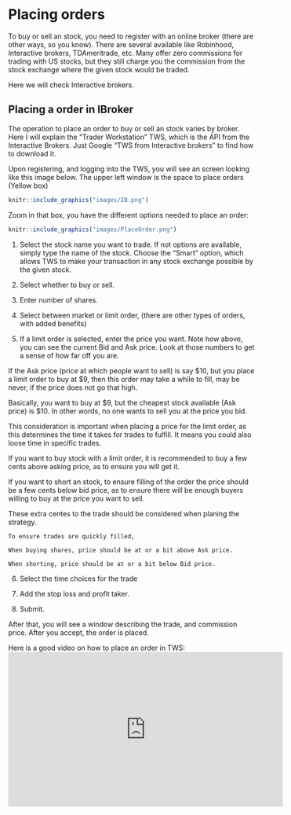 # Placing orders

To buy or sell an stock, you need to register with an online broker (there are other ways, so you know). There are several available like Robinhood, Interactive brokers, TDAmeritrade, etc. Many offer zero commissions for trading with US stocks, but they still charge you the commission from the stock exchange where the given stock would be traded.

Here we will check Interactive brokers.


## Placing a order in IBroker {-}

The operation to place an order to buy or sell an stock varies by  broker. Here I will explain the "Trader Workstation" TWS, which is the API from the Interactive Brokers. Just Google "TWS from Interactive brokers" to find how to download it.

Upon registering, and logging into the TWS, you will see an screen looking like this image below. The upper left window is the space to place orders (Yellow box)

```r
knitr::include_graphics("images/IB.png")
```

Zoom in that box, you have the different options needed to place an order:

```r
knitr::include_graphics("images/PlaceOrder.png")
```

1. Select the stock name you want to trade. If not options are available, simply type the name of the stock. Choose the "Smart" option, which allows TWS to make your transaction in any stock exchange possible by the given stock.

2. Select whether to buy or sell.

3. Enter number of shares.

4. Select between market or limit order, (there are other types of orders, with added benefits)

5. If a limit order is selected, enter the price you want. Note how above, you can see the current Bid and Ask price. Look at those numbers to get a sense of how far off you are. 

If the Ask price (price at which people want to sell) is say \$10, but you place a limit order to buy at \$9, then this order may take a while to fill, may be never, if the price does not go that high. 

Basically, you want to buy at \$9, but the cheapest stock available (Ask price) is \$10. In other words, no one wants to sell you at the price you bid.

This consideration is important when placing a price for the limit order, as this determines the time it takes for trades to fulfill. It means you could also loose time in specific trades. 

If you want to buy stock with a limit order, it is recommended to buy a few cents above asking price, as to ensure you will get it. 

If you want to short an stock, to ensure filling of the order the price should be a few cents below bid price, as to ensure there will be enough buyers willing to buy at the price you want to sell.

These extra centes to the trade should be considered when planing the strategy.

```block2
To ensure trades are quickly filled, 

When buying shares, price should be at or a bit above Ask price.

When shorting, price should be at or a bit below Bid price.
```


6. Select the time choices for the trade

7. Add the stop loss and profit taker.

8. Submit.

After that, you will see a window describing the trade, and commission price. After you accept, the order is placed.



Here is a good video on how to place an order in TWS:
<center>
<iframe width="560" height="315" src="https://www.youtube.com/embed/c02mm33QvG4" title="YouTube video player" frameborder="0" allow="accelerometer; autoplay; clipboard-write; encrypted-media; gyroscope; picture-in-picture" allowfullscreen></iframe>
</center>


